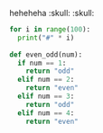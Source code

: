 heheheha :skull: :skull:

```python
for i in range(100):
  print("#" * i)
  
def even_odd(num):
  if num == 1:
    return "odd"
  elif num == 2:
    return "even"
  elif num == 3:
    return "odd"
  elif num == 4:
    return "even"
```
